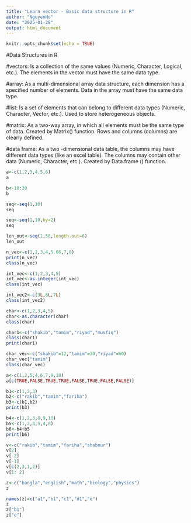 ```yaml
---
title: "Learn vector - Basic data structure in R"
author: "NguyenHo"
date: "2025-01-28"
output: html_document
---
```


```r
knitr::opts_chunk$set(echo = TRUE)
```

#Data Structures in R

#vectors: Is a collection of the same values ​​(Numeric, Character, Logical, etc.). The elements in the vector must have the same data type.

#array: As a multi-dimensional array data structure, each dimension has a specified number of elements. Data in the array must have the same data type.


#list: Is a set of elements that can belong to different data types (Numeric, Character, Vector, etc.). Used to store heterogeneous objects.

#matrix: As a two-way array, in which all elements must be the same type of data. Created by Matrix() function. Rows and columns (columns) are clearly defined.

#data frame: As a two -dimensional data table, the columns may have different data types (like an excel table). The columns may contain other data (Numeric, Character, etc.). Created by Data.frame () function.

```r
a<-c(1,2,3,4.5,6)
a
```


```r
b<-10:20
b
```


```r
seq<-seq(1,10)
seq
```


```r
seq<-seq(1,10,by=2)
seq
```


```r
len_out<-seq(1,50,length.out=6)
len_out
```


```r
n_vec<-c(1,2,3,4,5.66,7,8)
print(n_vec)
class(n_vec)
```


```r
int_vec<-c(1,2,3,4,5)
int_vec<-as.integer(int_vec)
class(int_vec)
```


```r
int_vec2<-c(3L,6L,7L)
class(int_vec2)
```


```r
char<-c(1,2,3,4,5)
char<-as.character(char)
class(char)
```


```r
char1<-c("shakib","tamim","riyad","musfiq")
class(char1)
print(char1)
```


```r
char_vec<-c("shakib"=12,"tamim"=30,"riyad"=60)
char_vec["tamim"]
class(char_vec)
```


```r
a<-c(1,2,5,4,6,7,9,10)
a[c(TRUE,FALSE,TRUE,TRUE,FALSE,TRUE,FALSE,FALSE)]
```


```r
b1<-c(1,2,3)
b2<-c("rakib","tamim","fariha")
b3<-c(b1,b2)
print(b3)
```


```r
b4<-c(1,2,3,8,9,10)
b5<-c(1,2,3,5,4,8)
b6<-b4+b5
print(b6)

```


```r
v<-c("rakib","tamim","fariha","shabnur")
v[2]
v[-2]
v[-1]
v[c(2,3,1,2)]
v[1: 2]
```


```r
z<-c("bangla","english","math","biology","physics")
z

```


```r
names(z)=c("a1","b1","c1","d1","e")
z
z["b1"]
z["e"]
```

